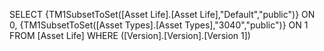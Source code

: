 SELECT {TM1SubsetToSet([Asset Life].[Asset Life],"Default","public")} ON 0, {TM1SubsetToSet([Asset Types].[Asset Types],"3040","public")} ON 1 FROM [Asset Life] WHERE ([Version].[Version].[Version 1])